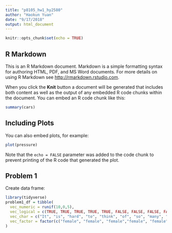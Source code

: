 ```yaml
---
title: "p8105_hw1_hy2580"
author: "Haokun Yuan"
date: "9/17/2018"
output: html_document
---
```


```r
knitr::opts_chunk$set(echo = TRUE)
```

## R Markdown

This is an R Markdown document. Markdown is a simple formatting syntax for authoring HTML, PDF, and MS Word documents. For more details on using R Markdown see <http://rmarkdown.rstudio.com>.

When you click the **Knit** button a document will be generated that includes both content as well as the output of any embedded R code chunks within the document. You can embed an R code chunk like this:

```r
summary(cars)
```

## Including Plots

You can also embed plots, for example:

```r
plot(pressure)
```

Note that the `echo = FALSE` parameter was added to the code chunk to prevent printing of the R code that generated the plot.

## Problem 1

Create data frame:

```r
library(tidyverse)
problem1_df = tibble(
  vec_numeric = runif(10,0,5),
  vec_logical = c(TRUE, TRUE, TRUE, TRUE, TRUE, FALSE, FALSE, FALSE, FALSE, FALSE),
  vec_char = c("It", "is", "hard", "to", "think", "of", "so", "many", "different", "characters"),
  vec_factor = factor(c("female", "female", "female","female", "female", "male", "male", "male", "male", "male"))
)
```

